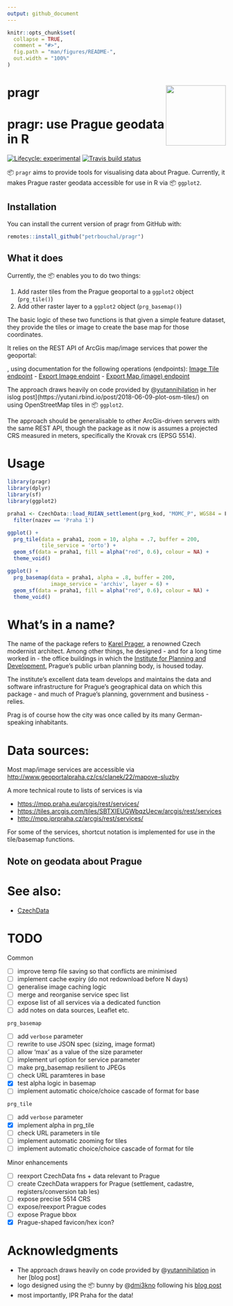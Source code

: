 ```yaml
---
output: github_document
---
```



<!-- README.md is generated from README.Rmd. Please edit that file -->

```r
knitr::opts_chunk$set(
  collapse = TRUE,
  comment = "#>",
  fig.path = "man/figures/README-",
  out.width = "100%"
)
```

# pragr <a href='https:/petrbouchal.github.io/pragr'><img src='man/figures/logo.png' align="right" height="138.5" /></a>

# pragr: use Prague geodata in R 

<!-- badges: start -->
[![Lifecycle: experimental](https://img.shields.io/badge/lifecycle-experimental-orange.svg)](https://www.tidyverse.org/lifecycle/#experimental)
[![Travis build status](https://travis-ci.org/petrbouchal/pragr.svg?branch=master)](https://travis-ci.org/petrbouchal/pragr)
<!-- badges: end -->

📦 `pragr` aims to provide tools for visualising data about Prague. Currently, it makes Prague raster geodata accessible for use in R via 📦 `ggplot2`. 

## Installation

You can install the current version of pragr from GitHub with:

``` r
remotes::install_github("petrbouchal/pragr")
```

## What it does

Currently, the 📦 enables you to do two things:

1) Add raster tiles from the Prague geoportal to a `ggplot2` object (`prg_tile()`)
2) Add other raster layer to a `ggplot2` object (`prg_basemap()`)

The basic logic of these two functions is that given a simple feature dataset, they provide the tiles or image to create the base map for those coordinates.

It relies on the REST API of ArcGis map/image services that power the geoportal:

, using documentation for the following operations (endpoints): [Image Tile endpoint](https://developers.arcgis.com/rest/services-reference/image-tile.htm)
- [Export Image endoint](https://developers.arcgis.com/rest/services-reference/export-image.htm)
- [Export Map (image) endpoint](https://developers.arcgis.com/rest/services-reference/export-map.htm)

The approach draws heavily on code provided by @[yutannihilation](https://github.com/yutannihilation) in her islog post](https://yutani.rbind.io/post/2018-06-09-plot-osm-tiles/) on using OpenStreetMap tiles in 📦 `ggplot2`.

The approach should be generalisable to other ArcGis-driven servers with the same REST API, though the package as it now is assumes a projected CRS measured in meters, specifically the Krovak crs (EPSG 5514).

# Usage

```r
library(pragr)
library(dplyr)
library(sf)
library(ggplot2)
```

```r
praha1 <- CzechData::load_RUIAN_settlement(prg_kod, "MOMC_P", WGS84 = F) %>% 
  filter(nazev == 'Praha 1')
```

```r
ggplot() +
  prg_tile(data = praha1, zoom = 10, alpha = .7, buffer = 200,
           tile_service = 'orto') + 
  geom_sf(data = praha1, fill = alpha("red", 0.6), colour = NA) +
  theme_void()
```

```r
ggplot() +
  prg_basemap(data = praha1, alpha = .8, buffer = 200,
              image_service = 'archiv', layer = 6) + 
  geom_sf(data = praha1, fill = alpha("red", 0.6), colour = NA) +
  theme_void()
```

# What's in a name?

The name of the package refers to [Karel Prager](https://en.wikipedia.org/wiki/Karel_Prager), a renowned Czech modernist architect. Among other things, he designed - and for a long time worked in - the office buildings in which the [Institute for Planning and Development](https://iprpraha.cz), Prague's public urban planning body, is housed today.

The institute's excellent data team develops and maintains the data and software infrastructure for Prague's geographical data on which this package - and much of Prague's planning, government and business - relies.

Prag is of course how the city was once called by its many German-speaking inhabitants.

# Data sources:

Most map/image services are accessible via <http://www.geoportalpraha.cz/cs/clanek/22/mapove-sluzby>

A more technical route to lists of services is via

- <https://mpp.praha.eu/arcgis/rest/services/>
- <https://tiles.arcgis.com/tiles/SBTXIEUGWbqzUecw/arcgis/rest/services>
- <http://mpp.iprpraha.cz/arcgis/rest/services/>

For some of the services, shortcut notation is implemented for use in the tile/basemap functions.

## Note on geodata about Prague



# See also:

- [CzechData](https://github.com/JanCaha/CzechData)

# TODO

Common

- [ ] improve temp file saving so that conflicts are minimised
- [ ] implement cache expiry (do not redownload before N days)
- [ ] generalise image caching logic
- [ ] merge and reorganise service spec list 
- [ ] expose list of all services via a dedicated function
- [ ] add notes on data sources, Leaflet etc.

`prg_basemap`

- [ ] add `verbose` parameter
- [ ] rewrite to use JSON spec (sizing, image format)
- [ ] allow 'max' as a value of the size parameter
- [ ] implement url option for service parameter
- [ ] make prg_basemap resilient to JPEGs
- [ ] check URL paramteres in base
- [x] test alpha logic in basemap
- [ ] implement automatic choice/choice cascade of format for base

`prg_tile`

- [ ] add `verbose` parameter
- [x] implement alpha in prg_tile
- [ ] check URL parameters in tile
- [ ] implement automatic zooming for tiles
- [ ] implement automatic choice/choice cascade of format for tile

Minor enhancements

- [ ] reexport CzechData fns + data relevant to Prague
- [ ] create CzechData wrappers for Prague (settlement, cadastre, registers/conversion tab les)
- [ ] expose precise 5514 CRS
- [ ] expose/reexport Prague codes
- [ ] expose Prague bbox
- [x] Prague-shaped favicon/hex icon?

# Acknowledgments

- The approach draws heavily on code provided by @[yutannihilation](https://github.com/yutannihilation) in her [blog post]
- logo designed using the 📦 bunny by @[dmi3kno](https://github.com/dmi3kno) following his [blog post]([https://www.ddrive.no/post/making-hex-and-twittercard-with-bunny-and-magick/])
- most importantly, IPR Praha for the data!
